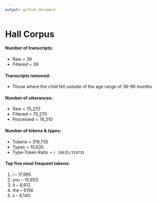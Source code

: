```yaml
---
output: github_document
---
```

# Hall Corpus

#### Number of transcripts:
* Raw = 39
* Filtered = 39

#### Transcripts removed:  
* Those where the child fell outside of the age range of 36-96 months

#### Number of utterances:
* Raw = 75,270
* Filtered = 75,270
* Processed = 74,310
  
#### Number of tokens & types:
* Tokens = 319,735
* Types = 10,635
* Type-Token Ratio = `r 10635/319735`

#### Top five most frequent tokens:
1. i -- 17,995
2. you -- 10,653
3. it -- 8,612
4. the -- 6156
5. s -- 6,140


